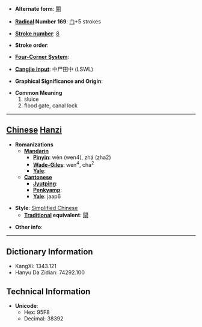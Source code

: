 * '''Alternate form''': [[閘]]

* '''[[Wiktionary:Chinese radical index| Radical]] Number 169''': [[Wiktionary:Chinese radical index 门|门]]+5 strokes

* '''[[Wiktionary:Chinese total strokes index|Stroke number]]''': [[Wiktionary:Chinese total strokes index 8|8]]

* '''Stroke order''': 

* '''[[Wiktionary:Chinese four corner index|Four-Corner System]]''': 

* '''[[Wiktionary:Chinese Cangjie index|Cangjie input]]''': 中尸田中 (LSWL)

* '''Graphical Significance and Origin''': 

* '''Common Meaning'''
*#sluice
*# flood gate, canal lock


----

== [[Chinese]] [[Hanzi]] ==

* '''Romanizations'''
** '''[[Mandarin]]'''
*** '''[[Pinyin]]''': wèn (wen4), zhá (zha2)
*** '''[[Wade-Giles]]''': wen<sup>4</sup>, cha<sup>2</sup>
*** '''[[Yale]]''': 
** '''[[Cantonese]]'''
*** '''[[Jyutping]]''':
*** '''[[Penkyamp]]''': 
*** '''[[Yale]]''': jaap6

* '''Style''': [[Simplified Chinese]] 
** '''[[Traditional Chinese|Traditional]] equivalent''': [[閘]]

* '''Other info''': 

----

== Dictionary Information ==

* KangXi: 1343.121
* Hanyu Da Zidian: 74292.100

== Technical Information ==

* '''Unicode''':
** Hex: 95F8
** Decimal: 38392